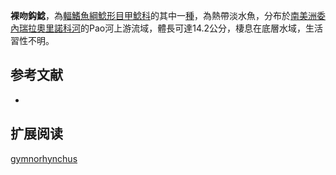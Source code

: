 {{Speciesbox
| name = 裸吻鈎鯰
| image = 
| image_width = 250px
| image_caption = 
| status = NE
| status_system = IUCN3.1
| genus = Ancistrus
| species = gymnorhynchus
| authority = [[Kner|Kner]], 1854
| synonyms = *''Xenocara gymnorhynchus '',Kner, 1854 
*''Hypostomus karstenii '',Lütken, 1874 
*''Xenocara rothschildi '',Regan, 1905 
*''Ancistrus rothschildi'',Regan, 1905 
*''Lasiancistrus nationi '' ,Fernández-Yépez, 1972 
}}

'''裸吻鈎鯰'''，為[[輻鰭魚綱|輻鰭魚綱]][[鯰形目|鯰形目]][[甲鯰科|甲鯰科]]的其中一[[種|種]]，為熱帶淡水魚，分布於[[南美洲|南美洲]][[委內瑞拉|委內瑞拉]][[奧里諾科河|奧里諾科河]]的Pao河上游流域，體長可達14.2公分，棲息在底層水域，生活習性不明。

==参考文献==
*{{FishBase_species|genus=Ancistrus|species=gymnorhynchus|year=2014|month=11}}

== 扩展阅读 ==
{{refbegin}}
{{wikispecies-inline|Ancistrus gymnorhynchus|裸吻鈎鯰}}
{{refend}}
{{Taxonbar|from=Q5493397}}

[[Category:鈎鯰屬|gymnorhynchus]]
